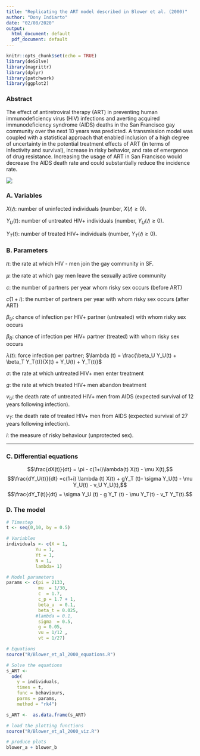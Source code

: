 ```yaml
---
title: "Replicating the ART model described in Blower et al. (2000)"
author: "Dony Indiarto"
date: "02/08/2020"
output:
  html_document: default
  pdf_document: default
---
```


```r
knitr::opts_chunk$set(echo = TRUE)
library(deSolve)
library(magrittr)
library(dplyr)
library(patchwork)
library(ggplot2)
```

### Abstract

The effect of antiretroviral therapy (ART) in preventing human immunodeficiency virus (HIV) infections and averting acquired immunodeficiency syndrome (AIDS) deaths in the San Francisco gay community over the next 10 years was predicted. A transmission model was coupled with a statistical approach that enabled inclusion of a high degree of uncertainty in the potential treatment effects of ART (in terms of infectivity and survival), increase in risky behavior, and rate of emergence of drug resistance. Increasing the usage of ART in San Francisco would decrease the AIDS death rate and could substantially reduce the incidence rate.

![](data/phillips1996.PNG)  

### A. Variables

$X(𝑡):$ number of uninfected individuals (number, $X(𝑡)≥ 0$).

$Y_U (t)$: number of untreated HIV+ individuals (number, $Y_U(𝑡)≥ 0$).

$Y_T (t)$: number of treated HIV+ individuals (number, $Y_T(𝑡)≥ 0$).


### B. Parameters

𝜋: the rate at which HIV - men join the gay community in SF. 

𝜇: the rate at which gay men leave the sexually active community

$c$: the number of partners per year whom risky sex occurs (before ART)

$c(1+i)$: the number of partners per year with whom risky sex occurs (after ART)

$\beta_U$: chance of infection per HIV+ partner (untreated) with whom risky sex occurs

$\beta_R$: chance of infection per HIV+ partner (treated) with whom risky sex occurs

$\lambda(t)$: force infection per partner; $\lambda (t) = \frac{\beta_U Y_U(t) + \beta_T Y_T(t)}{X(t) + Y_U(t) + Y_T(t)}$

$\sigma$: the rate at which untreated HIV+ men enter treatment

$g$: the rate at which treated HIV+ men abandon treatment

$v_U$: the death rate of untreated HIV+ men from AIDS (expected survival of 12 years following infection).

$v_T$: the death rate of treated HIV+ men from AIDS (expected survival of 27 years following infection).

$i$: the measure of risky behaviour (unprotected sex).

---  

### C. Differential equations

$$\frac{dX(t)}{dt} = \pi - c(1+i)\lambda(t) X(t) - \mu X(t),$$
$$\frac{dY_U(t)}{dt} =c(1+i) \lambda (t) X(t) + gY_T (t)- \sigma Y_U(t) - \mu Y_U(t) - v_U Y_U(t),$$
$$\frac{dY_T(t)}{dt} = \sigma Y_U (t) - g Y_T (t) - \mu Y_T(t) - v_T Y_T(t).$$

### D. The model

```r
# Timestep
t <- seq(0,10, by = 0.5)

# Variables
individuals <- c(X = 1, 
           Yu = 1,
           Yt = 1,
           N = 1,
           lambda= 1)

# Model parameters
params <- c(pi = 2133, 
            mu  = 1/30, 
            c  = 1.7, 
            c_p = 1.7 + 1,
            beta_u  = 0.1, 
            beta_t = 0.025, 
           #lambda = 0.1,
            sigma  = 0.5,
            g = 0.05,
            vu = 1/12 ,
            vt = 1/27)

# Equations
source("R/Blower_et_al_2000_equations.R")

# Solve the equations
s_ART <-
  ode(
    y = individuals,
    times = t,
    func = behaviours,
    parms = params,
    method = "rk4")

s_ART <-  as.data.frame(s_ART)

# load the plotting functions
source("R/Blower_et_al_2000_viz.R")

# produce plots
blower_a + blower_b
```

